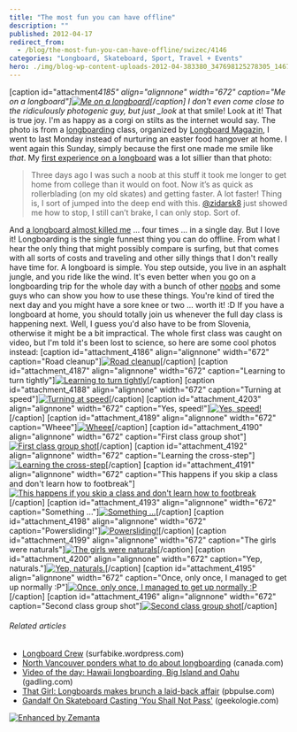 ```yaml
---
title: "The most fun you can have offline"
description: ""
published: 2012-04-17
redirect_from:
  - /blog/the-most-fun-you-can-have-offline/swizec/4146
categories: "Longboard, Skateboard, Sport, Travel + Events"
hero: ./img/blog-wp-content-uploads-2012-04-383380_347698125278305_146707288710724_862402_1645891238_n.jpg
---
```


\[caption id="attachment*4185" align="alignnone" width="672" caption="Me on a longboard"][![Me on a longboard](http://swizec.com/blog/wp-content/uploads/2012/04/383380_347698125278305_146707288710724_862402_1645891238_n.jpg "Me on a longboard")](./img/blog-wp-content-uploads-2012-04-383380_347698125278305_146707288710724_862402_1645891238_n.jpg)\[/caption] I don't even come close to the ridiculously photogenic guy, but just \_look* at that smile! Look at it! That is true joy. I'm as happy as a corgi on stilts as the internet would say. The photo is from a [longboarding](http://en.wikipedia.org/wiki/Longboarding "Longboarding") class, organized by [Longboard Magazin](http://www.longboard.si/), I went to last Monday instead of nurturing an easter food hangover at home. I went again this Sunday, simply because the first one made me smile like _that_. My [first experience on a longboard](http://swizec.com/blog/seems-i-am-in-love-with-learning/swizec/2442) was a lot sillier than that photo:

> Three days ago I was such a noob at this stuff it took me longer to get home from college than it would on foot. Now it’s as quick as rollerblading (on my old skates) and getting faster. A lot faster! Thing is, I sort of jumped into the deep end with this. [@zidarsk8](http://twitter.com/zidarsk8) just showed me how to stop, I still can’t brake, I can only stop. Sort of.

And [a longboard almost killed me](http://swizec.com/blog/today-i-nearly-died-four-times/swizec/3251) ... four times ... in a single day. But I love it! Longboarding is the single funnest thing you can do offline. From what I hear the only thing that might possibly compare is surfing, but that comes with all sorts of costs and traveling and other silly things that I don't really have time for. A longboard is simple. You step outside, you live in an asphalt jungle, and you ride like the wind. It's even better when you go on a longboarding trip for the whole day with a bunch of other [noobs](http://en.wikipedia.org/wiki/Newbie "Newbie") and some guys who can show you how to use these things. You're kind of tired the next day and you might have a sore knee or two ... worth it! :D If you have a longboard at home, you should totally join us whenever the full day class is happening next. Well, I guess you'd also have to be from Slovenia, otherwise it might be a bit impractical. The whole first class was caught on video, but I'm told it's been lost to science, so here are some cool photos instead: \[caption id="attachment_4186" align="alignnone" width="672" caption="Road cleanup"][![Road cleanup](http://swizec.com/blog/wp-content/uploads/2012/04/532741_347692488612202_146707288710724_862300_619788079_n.jpg "Road cleanup")](./img/blog-wp-content-uploads-2012-04-532741_347692488612202_146707288710724_862300_619788079_n.jpg)\[/caption] \[caption id="attachment_4187" align="alignnone" width="672" caption="Learning to turn tightly"][![Learning to turn tightly](http://swizec.com/blog/wp-content/uploads/2012/04/576025_347695228611928_146707288710724_862355_1226691061_n.jpg "Learning to turn tightly")](./img/blog-wp-content-uploads-2012-04-576025_347695228611928_146707288710724_862355_1226691061_n.jpg)\[/caption] \[caption id="attachment_4188" align="alignnone" width="672" caption="Turning at speed"][![Turning at speed](http://swizec.com/blog/wp-content/uploads/2012/04/534032_347697751945009_146707288710724_862396_809260405_n.jpg "Turning at speed")](./img/blog-wp-content-uploads-2012-04-534032_347697751945009_146707288710724_862396_809260405_n.jpg)\[/caption] \[caption id="attachment_4203" align="alignnone" width="672" caption="Yes, speed!"][![Yes, speed!](http://swizec.com/blog/wp-content/uploads/2012/04/544490_347698501944934_146707288710724_862407_1345953820_n.jpg "Yes, speed!")](./img/blog-wp-content-uploads-2012-04-544490_347698501944934_146707288710724_862407_1345953820_n.jpg)\[/caption] \[caption id="attachment_4189" align="alignnone" width="672" caption="Wheee"][![Wheee](http://swizec.com/blog/wp-content/uploads/2012/04/555476_347699688611482_146707288710724_862427_1778477533_n.jpg "Wheee")](./img/blog-wp-content-uploads-2012-04-555476_347699688611482_146707288710724_862427_1778477533_n.jpg)\[/caption] \[caption id="attachment_4190" align="alignnone" width="672" caption="First class group shot"][![First class group shot](http://swizec.com/blog/wp-content/uploads/2012/04/535752_347700888611362_146707288710724_862446_973054401_n.jpg "First class group shot")](./img/blog-wp-content-uploads-2012-04-535752_347700888611362_146707288710724_862446_973054401_n.jpg)\[/caption] \[caption id="attachment_4192" align="alignnone" width="672" caption="Learning the cross-step"][![Learning the cross-step](http://swizec.com/blog/wp-content/uploads/2012/04/563573_351609458220505_146707288710724_872024_2059221382_n.jpg "Learning the cross-step")](./img/blog-wp-content-uploads-2012-04-563573_351609458220505_146707288710724_872024_2059221382_n.jpg)\[/caption] \[caption id="attachment_4191" align="alignnone" width="672" caption="This happens if you skip a class and don't learn how to footbreak"][![This happens if you skip a class and don't learn how to footbreak](http://swizec.com/blog/wp-content/uploads/2012/04/522486_351608958220555_146707288710724_872006_151528080_n.jpg "This happens if you skip a class and don't learn how to footbreak")](./img/blog-wp-content-uploads-2012-04-522486_351608958220555_146707288710724_872006_151528080_n.jpg)\[/caption] \[caption id="attachment_4193" align="alignnone" width="672" caption="Something ..."][![Something ...](http://swizec.com/blog/wp-content/uploads/2012/04/558527_351610218220429_146707288710724_872053_1299898577_n.jpg "Something ...")](./img/blog-wp-content-uploads-2012-04-558527_351610218220429_146707288710724_872053_1299898577_n.jpg)\[/caption] \[caption id="attachment_4198" align="alignnone" width="672" caption="Powersliding!"][![Powersliding!](http://swizec.com/blog/wp-content/uploads/2012/04/536436_351614011553383_146707288710724_872115_1191131204_n.jpg "Powersliding!")](./img/blog-wp-content-uploads-2012-04-536436_351614011553383_146707288710724_872115_1191131204_n.jpg)\[/caption] \[caption id="attachment_4199" align="alignnone" width="672" caption="The girls were naturals"][![The girls were naturals](http://swizec.com/blog/wp-content/uploads/2012/04/523376_351613951553389_146707288710724_872114_1267428967_n.jpg "The girls were naturals")](./img/blog-wp-content-uploads-2012-04-523376_351613951553389_146707288710724_872114_1267428967_n.jpg)\[/caption] \[caption id="attachment_4200" align="alignnone" width="672" caption="Yep, naturals."][![Yep, naturals.](http://swizec.com/blog/wp-content/uploads/2012/04/554413_351614118220039_146707288710724_872118_401969108_n.jpg "Yep, naturals.")](./img/blog-wp-content-uploads-2012-04-554413_351614118220039_146707288710724_872118_401969108_n.jpg)\[/caption] \[caption id="attachment_4195" align="alignnone" width="672" caption="Once, only once, I managed to get up normally :P"][![Once, only once, I managed to get up normally :P](http://swizec.com/blog/wp-content/uploads/2012/04/539879_351613898220061_146707288710724_872111_696417144_n1.jpg "Once, only once, I managed to get up normally :P")](./img/blog-wp-content-uploads-2012-04-539879_351613898220061_146707288710724_872111_696417144_n1.jpg)\[/caption] \[caption id="attachment_4196" align="alignnone" width="672" caption="Second class group shot"][![Second class group shot](http://swizec.com/blog/wp-content/uploads/2012/04/542112_351614551553329_146707288710724_872132_517478043_n.jpg "Second class group shot")](./img/blog-wp-content-uploads-2012-04-542112_351614551553329_146707288710724_872132_517478043_n.jpg)\[/caption]

###### Related articles

- [Longboard Crew](http://surfabike.wordpress.com/2012/01/24/longboard-crew/) (surfabike.wordpress.com)
- [North Vancouver ponders what to do about longboarding](http://r.zemanta.com/?u=http%3A//www.canada.com/sports/North%2BVancouver%2Bponders%2Bwhat%2Babout%2Blongboarding/6247724/story.html&a=78522895&rid=d81a0a49-2de8-47a5-8580-724978505d10&e=60999298dbd70113bd43812e56b679ff) (canada.com)
- [Video of the day: Hawaii longboarding, Big Island and Oahu](http://www.gadling.com/2012/02/29/video-of-the-day-hawaii-longboarding-big-island-and-oahu/) (gadling.com)
- [That Girl: Longboards makes brunch a laid-back affair](http://www.pbpulse.com/dining/brunch/2012/03/30/that-girl-longboards-makes-brunch-a-laid-back-affair/) (pbpulse.com)
- [Gandalf On Skateboard Casting 'You Shall Not Pass'](http://www.geekologie.com/2012/04/gandalf-on-skateboard-casts-you-shall-no.php) (geekologie.com)

[![Enhanced by Zemanta](http://img.zemanta.com/zemified_e.png?x-id=d81a0a49-2de8-47a5-8580-724978505d10)](http://www.zemanta.com/ "Enhanced by Zemanta")
